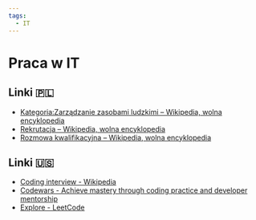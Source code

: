 ```yaml
---
tags:
  - IT
---
```


# Praca w IT

## Linki 🇵🇱

- [Kategoria:Zarządzanie zasobami ludzkimi – Wikipedia, wolna encyklopedia](https://pl.wikipedia.org/wiki/Kategoria:Zarz%C4%85dzanie_zasobami_ludzkimi)
- [Rekrutacja – Wikipedia, wolna encyklopedia](https://pl.wikipedia.org/wiki/Rekrutacja)
- [Rozmowa kwalifikacyjna – Wikipedia, wolna encyklopedia](https://pl.wikipedia.org/wiki/Rozmowa_kwalifikacyjna)

## Linki 🇺🇸

- [Coding interview - Wikipedia](https://en.wikipedia.org/wiki/Coding_interview)
- [Codewars - Achieve mastery through coding practice and developer mentorship](https://www.codewars.com/)
- [Explore - LeetCode](https://leetcode.com/explore/)
